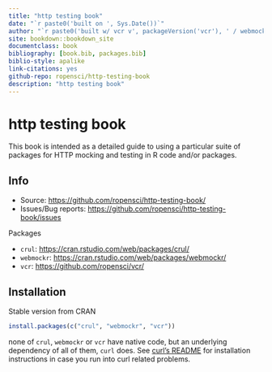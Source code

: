 ```yaml
--- 
title: "http testing book"
date: "`r paste0('built on ', Sys.Date())`"
author: "`r paste0('built w/ vcr v', packageVersion('vcr'), ' / webmockr v', packageVersion('webmockr'), ' / crul v', packageVersion('crul'), ' / curl v', packageVersion('curl'))`"
site: bookdown::bookdown_site
documentclass: book
bibliography: [book.bib, packages.bib]
biblio-style: apalike
link-citations: yes
github-repo: ropensci/http-testing-book
description: "http testing book"
---
```


# http testing book

This book is intended as a detailed guide to using a particular suite of packages for HTTP mocking and testing in R code and/or packages.

## Info

* Source: <https://github.com/ropensci/http-testing-book/>
* Issues/Bug reports: <https://github.com/ropensci/http-testing-book/issues>

Packages

* `crul`: <https://cran.rstudio.com/web/packages/crul/>
* `webmockr`: <https://cran.rstudio.com/web/packages/webmockr/>
* `vcr`: <https://github.com/ropensci/vcr/>

## Installation

Stable version from CRAN

```r
install.packages(c("crul", "webmockr", "vcr"))
```

none of `crul`, `webmockr` or `vcr` have native code, but an underlying dependency of all of them, `curl` does. See [curl's README](https://github.com/jeroen/curl/#installation) for installation instructions in case you run into curl related problems.
